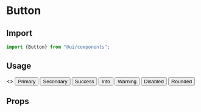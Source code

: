 
<Meta title="Components/Button" component="Button" />

<Story name="Import" />

# Button

## Import

```jsx
import {Button} from "@ui/components";
```
## Usage

<Preview withToolbar>
    <Story name="Usage">
        <>
        <span style={{marginRight:20}}>
        <Button btnType="primary" btnVariant="contained"> Primary </Button>
        </span>
        <span style={{marginRight:20}}>
        <Button btnType="secondary" btnVariant="outlined">Secondary</Button>
        </span>
         <span style={{marginRight:20}}>
        <Button btnType="success" btnVariant="contained"> Success </Button>
        </span>
         <span style={{marginRight:20}}>
        <Button btnType="info" btnVariant="contained"> Info </Button>
        </span>
         <span style={{marginRight:20}}>
        <Button btnType="warning" btnVariant="contained"> Warning </Button>
        </span>
        <span style={{marginRight:20}}>
        <Button btnType="success" isDisabled="true" btnVariant="contained"> Disabled </Button>
        </span>
        <span style={{marginRight:20}}>
        <Button rounded="rounded" btnType="primary" btnVariant="contained"> Rounded </Button>
        </span>
        </>
    </Story>
</Preview>

<Story name="Props" />

## Props

<Props of={ButtonTypes} />